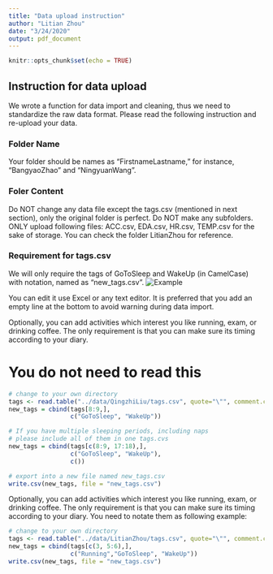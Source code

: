 ```yaml
---
title: "Data upload instruction"
author: "Litian Zhou"
date: "3/24/2020"
output: pdf_document
---
```


```r
knitr::opts_chunk$set(echo = TRUE)
```

## Instruction for data upload

We wrote a function for data import and cleaning, thus we need to standardize the raw data format. Please read the following instruction and re-upload your data.

### Folder Name
Your folder should be names as "FirstnameLastname," for instance, "BangyaoZhao" and "NingyuanWang".

### Foler Content
Do NOT change any data file except the tags.csv (mentioned in next section), only the original folder is perfect. Do NOT make any subfolders. ONLY upload following files: ACC.csv, EDA.csv, HR.csv, TEMP.csv for the sake of storage. You can check the folder LitianZhou for reference.

### Requirement for tags.csv
We will only require the tags of GoToSleep and WakeUp (in CamelCase) with notation, named as "new_tags.csv". ![Example](tags.png)

You can edit it use Excel or any text editor. It is preferred that you add an empty line at the bottom to avoid warning during data import.

Optionally, you can add activities which interest you like running, exam, or drinking coffee. The only requirement is that you can make sure its timing according to your diary.

\newpage
# You do not need to read this
```r
# change to your own directory
tags <- read.table("../data/QingzhiLiu/tags.csv", quote="\"", comment.char="")
new_tags = cbind(tags[8:9,],
                 c("GoToSleep", "WakeUp"))

# If you have multiple sleeping periods, including naps
# please include all of them in one tags.cvs
new_tags = cbind(tags[c(8:9, 17:18),],
                 c("GoToSleep", "WakeUp"),
                 c())

# export into a new file named new_tags.csv
write.csv(new_tags, file = "new_tags.csv")
```

Optionally, you can add activities which interest you like running, exam, or drinking coffee. The only requirement is that you can make sure its timing according to your diary. You need to notate them as following example:
```r
# change to your own directory
tags <- read.table("../data/LitianZhou/tags.csv", quote="\"", comment.char="")
new_tags = cbind(tags[c(3, 5:6),],
                 c("Running","GoToSleep", "WakeUp"))
write.csv(new_tags, file = "new_tags.csv")
```






